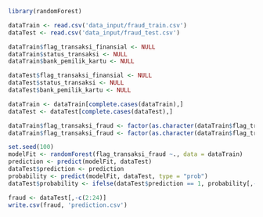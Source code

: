 ```{r}
library(randomForest)
```

```{r}
dataTrain <- read.csv('data_input/fraud_train.csv')
dataTest <- read.csv('data_input/fraud_test.csv')
```

```{r}
dataTrain$flag_transaksi_finansial <- NULL
dataTrain$status_transaksi <- NULL
dataTrain$bank_pemilik_kartu <- NULL

dataTest$flag_transaksi_finansial <- NULL
dataTest$status_transaksi <- NULL
dataTest$bank_pemilik_kartu <- NULL
```

```{r}
dataTrain <- dataTrain[complete.cases(dataTrain),]
dataTest <- dataTest[complete.cases(dataTest),]
```

```{r}
dataTrain$flag_transaksi_fraud <- factor(as.character(dataTrain$flag_transaksi_fraud))
dataTrain$flag_transaksi_fraud <- factor(as.character(dataTrain$flag_transaksi_fraud))
```

```{r}
set.seed(100)
modelFit <- randomForest(flag_transaksi_fraud ~., data = dataTrain)
prediction <- predict(modelFit, dataTest)
dataTest$prediction <- prediction
probability <- predict(modelFit, dataTest, type = "prob")
dataTest$probability <- ifelse(dataTest$prediction == 1, probability[,-1], probability[,-2])
```

```{r}
fraud <- dataTest[,-c(2:24)]
write.csv(fraud, 'prediction.csv')
```